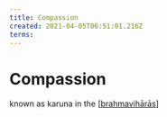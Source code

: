 ```yaml
---
title: Compassion
created: 2021-04-05T06:51:01.216Z
terms:
---
```


# Compassion

known as karuna in the [[brahmavihārās]]

[//begin]: # 'Autogenerated link references for markdown compatibility'
[brahmavihārās]: ../forget/brahmavihārās 'Brahmavihārās'
[//end]: # 'Autogenerated link references'
